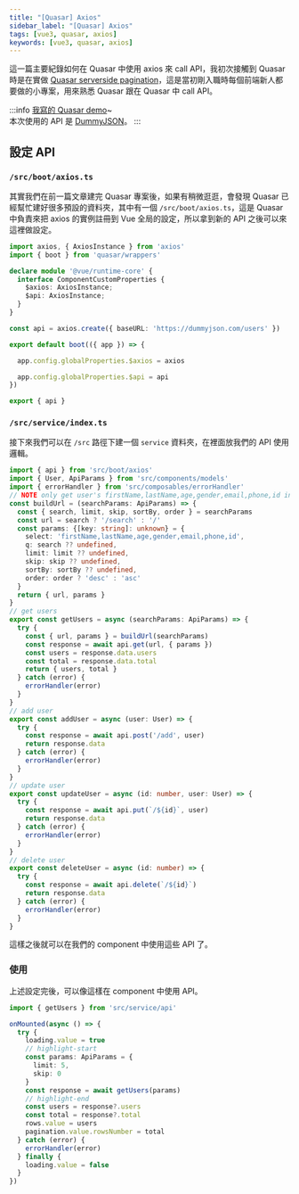 ```yaml
---
title: "[Quasar] Axios"
sidebar_label: "[Quasar] Axios"
tags: [vue3, quasar, axios]
keywords: [vue3, quasar, axios]
---
```



這一篇主要紀錄如何在 Quasar 中使用 axios 來 call API，我初次接觸到 Quasar 時是在實做 [Quasar serverside pagination](https://quasar.dev/vue-components/table#server-side-pagination-filter-and-sorting)，這是當初剛入職時每個前端新人都要做的小專案，用來熟悉 Quasar 跟在 Quasar 中 call API。

:::info
[我寫的 Quasar demo](https://quasar-demo.vercel.app/)~  
本次使用的 API 是 [DummyJSON](https://dummyjson.com/)。
:::

## 設定 API
### `/src/boot/axios.ts`
其實我們在前一篇文章建完 Quasar 專案後，如果有稍微逛逛，會發現 Quasar 已經幫忙建好很多預設的資料夾，其中有一個 `/src/boot/axios.ts`，這是 Quasar 中負責來把 axios 的實例註冊到 Vue 全局的設定，所以拿到新的 API 之後可以來這裡做設定。

```ts title="src/boot/axios.ts"
import axios, { AxiosInstance } from 'axios'
import { boot } from 'quasar/wrappers'

declare module '@vue/runtime-core' {
  interface ComponentCustomProperties {
    $axios: AxiosInstance;
    $api: AxiosInstance;
  }
}

const api = axios.create({ baseURL: 'https://dummyjson.com/users' })

export default boot(({ app }) => {

  app.config.globalProperties.$axios = axios

  app.config.globalProperties.$api = api
})

export { api }
```

### `/src/service/index.ts`
接下來我們可以在 `/src` 路徑下建一個 `service` 資料夾，在裡面放我們的 API 使用邏輯。

```ts title="src/service/index.ts"
import { api } from 'src/boot/axios'
import { User, ApiParams } from 'src/components/models'
import { errorHandler } from 'src/composables/errorHandler'
// NOTE only get user's firstName,lastName,age,gender,email,phone,id in this project
const buildUrl = (searchParams: ApiParams) => {
  const { search, limit, skip, sortBy, order } = searchParams
  const url = search ? '/search' : '/'
  const params: {[key: string]: unknown} = {
    select: 'firstName,lastName,age,gender,email,phone,id',
    q: search ?? undefined,
    limit: limit ?? undefined,
    skip: skip ?? undefined,
    sortBy: sortBy ?? undefined,
    order: order ? 'desc' : 'asc'
  }
  return { url, params }
}
// get users
export const getUsers = async (searchParams: ApiParams) => {
  try {
    const { url, params } = buildUrl(searchParams)
    const response = await api.get(url, { params })
    const users = response.data.users
    const total = response.data.total
    return { users, total }
  } catch (error) {
    errorHandler(error)
  }
}
// add user
export const addUser = async (user: User) => {
  try {
    const response = await api.post('/add', user)
    return response.data
  } catch (error) {
    errorHandler(error)
  }
}
// update user
export const updateUser = async (id: number, user: User) => {
  try {
    const response = await api.put(`/${id}`, user)
    return response.data
  } catch (error) {
    errorHandler(error)
  }
}
// delete user
export const deleteUser = async (id: number) => {
  try {
    const response = await api.delete(`/${id}`)
    return response.data
  } catch (error) {
    errorHandler(error)
  }
}
```

這樣之後就可以在我們的 component 中使用這些 API 了。

### 使用
上述設定完後，可以像這樣在 component 中使用 API。

```ts title="src/pages/QuasarTable.vue"
import { getUsers } from 'src/service/api'

onMounted(async () => {
  try {
    loading.value = true
    // highlight-start
    const params: ApiParams = {
      limit: 5,
      skip: 0
    }
    const response = await getUsers(params)
    // highlight-end
    const users = response?.users
    const total = response?.total
    rows.value = users
    pagination.value.rowsNumber = total
  } catch (error) {
    errorHandler(error)
  } finally {
    loading.value = false
  }
})
```